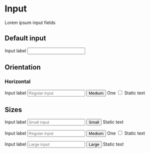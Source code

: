 
<Meta title="Components/Forms/Overview" />

# Input

Lorem ipsum input fields

## Default input

<Canvas>
  <form>
    <label for="input">Input label</label>
    <input id="input" type="text" />
  </form>
</Canvas>

## Orientation

### Horizontal
<Canvas>
  <form class="horizontal">
    <label for="horizontalInput">Input label</label>
    <input type="text" id="horizontalInput" placeholder="Regular input"/>
    <button>Medium</button>
    <label class="form-control">One
      <input type="checkbox"/>
      <span class="checkmark"></span>
    </label>
    <span class="form-text">Static text</span>
  </form>
</Canvas>

## Sizes

<Canvas>
  <form class="horizontal">
    <label for="horizontalSmInput">Input label</label>
    <input type="text" id="horizontalSmInput" class="size-sm" placeholder="Small input"/>
    <button class="size-sm">Small</button>
    <span class="form-text size-sm">Static text</span>
  </form>
</Canvas>

<Canvas>
  <form class="horizontal">
    <label for="horizontalMdInput">Input label</label>
    <input type="text" id="horizontalMdInput" placeholder="Regular input"/>
    <button>Medium</button>
    <label class="form-control">One
      <input type="checkbox"/>
      <span class="checkmark"></span>
    </label>
    <span class="form-text">Static text</span>
  </form>
</Canvas>

<Canvas>
  <form class="horizontal">
    <label for="horizontalLgInput">Input label</label>
    <input type="text" id="horizontalLgInput" class="size-lg" placeholder="Large input"/>
    <button class="size-lg">Large</button>
    <span class="form-text size-lg">Static text</span>
  </form>
</Canvas>
